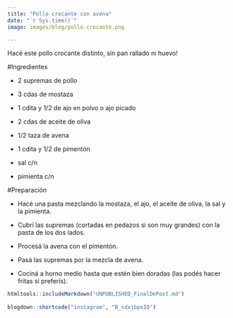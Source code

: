 ```yaml
---
title: "Pollo crocante con avena"
date: "`r Sys.time()`"
image: images/blog/pollo-crocante.png

---
```


Hacé este pollo crocante distinto, sin pan rallado ni huevo!

#Ingredientes

- 2 supremas de pollo

- 3 cdas de mostaza

- 1 cdita y 1/2 de ajo en polvo o ajo picado

- 2 cdas de aceite de oliva

- 1/2 taza de avena

- 1 cdita y 1/2 de pimentón

- sal c/n

- pimienta c/n



#Preparación

- Hacé una pasta mezclando la mostaza, el ajo, el aceite de oliva, la sal y la pimienta.

- Cubrí las supremas (cortadas en pedazos si son muy grandes) con la pasta de los dos lados.

- Procesá la avena con el pimentón.

- Pasá las supremas por la mezcla de avena.

- Cociná a horno medio hasta que estén bien doradas (las podés hacer fritas si preferís).


```r
htmltools::includeMarkdown("UNPUBLISHED_FinalDePost.md")
 
blogdown::shortcode("instagram", "B_sdxjbpoIQ")
```
